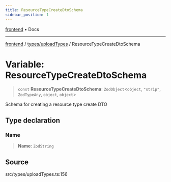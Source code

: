 ```yaml
---
title: ResourceTypeCreateDtoSchema
sidebar_position: 1
---
```


[frontend](../../..) • Docs

***

[frontend](../../..) / [types/uploadTypes](..) / ResourceTypeCreateDtoSchema

# Variable: ResourceTypeCreateDtoSchema

> `const` **ResourceTypeCreateDtoSchema**: `ZodObject`\<`object`, `"strip"`, `ZodTypeAny`, `object`, `object`\>

Schema for creating a resource type create DTO

## Type declaration

### Name

> **Name**: `ZodString`

## Source

src/types/uploadTypes.ts:156
